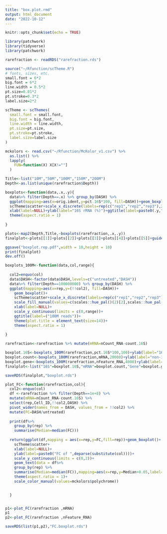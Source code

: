 ```yaml
---
title: "box.plot.rmd"
output: html_document
date: "2022-10-12"
---
```


```r
knitr::opts_chunk$set(echo = TRUE)
```

```r
library(patchwork)
library(tidyverse)
library(patchwork)
```

```r
rarefraction <- readRDS("rarefraction.rds")
```

```r
source("~/Rfunction/scTheme.R")
# fonts, sizes, etc.
small.font = 6*2
big.font = 6*2
line.width = 0.5*2
pt.size=0.01*2
pt.stroke=0.3*2
label.size=2*2

scTheme <- scThemes(
  small.font = small.font,
  big.font = big.font,
  line.width = line.width,
  pt.size=pt.size,
  pt.stroke=pt.stroke,
  label.size=label.size
)

mckolors <- read.csv("~/Rfunction/McKolor_v1.csv") %>%
  as.list() %>%
  lapply(
    FUN=function(X) X[X!=""]
  )
```

```r
Title<-list("10M","50M","100M","150M","200M")
Depth<-as.list(unique(rarefraction$Depth))

boxplots<-function(data,.x,.y){
  data%>% filter(Depth==.x) %>% group_by(DASH) %>% 
  ggplot(mapping=aes(x=orig.ident,y=pct.16S*100, fill=DASH))+geom_boxplot()+
  scTheme$scatter+scale_x_discrete(labels=rep(c("rep1","rep2","rep3"),2))+
  xlab(label=NULL)+ylab(label="16S rRNA (%)")+ggtitle(label=paste0(.y," reads"))+theme(plot.title = element_text(size=14))+
  theme(aspect.ratio = 1)
  
}
```

```r
plots<-map2(Depth,Title,~boxplots(rarefraction,.x,.y))
finalplot<-plots[[1]]+plots[[2]]+plots[[3]]+plots[[4]]+plots[[5]]+guide_area()+plot_layout(guides = "collect")+plot_annotation(tag_levels = 'A')

ggsave("boxplot.rep.pdf",width = 10,height = 10)
print(finalplot)
dev.off()
```

```r
boxplots_100M<-function(data,col,range){
  
  col2=enquo(col)
  data$DASH<-factor(data$DASH,levels=c("untreated","DASH"))
  data%>% filter(Depth==100000000) %>% group_by(DASH) %>% 
  ggplot(mapping=aes(x=rep,y=(!!col2), fill=DASH))+
    geom_boxplot()+
    scTheme$scatter+scale_x_discrete(labels=rep(c("rep1","rep2","rep3"),2))+
    scale_fill_manual(values=c(scales::hue_pal()(2)[2],scales::hue_pal()(2)[1]))+
    xlab(label=NULL)+
    scale_y_continuous(limits = c(0,range))+
    ggtitle(label=("100M reads"))+
    theme(plot.title = element_text(size=14))+
    theme(aspect.ratio = 1)
  
}
```

```r
rarefraction<-rarefraction %>% mutate(mRNA=nCount_RNA-count.16S) 
```


```r
boxplot.16S<-boxplots_100M(rarefraction,pct.16S*100,100)+ylab(label="16S UMI (%)")
boxplot.count<-boxplots_100M(rarefraction,mRNA,20000)+ylab(label="non-16S UMI per cell")
boxplot.gene<-boxplots_100M(rarefraction,nFeature_RNA,4000)+ylab(label="Genes per cell")
finalplot<-list("16S"=boxplot.16S,"mRNA"=boxplot.count,"Gene"=boxplot.gene)
```


```r
saveRDS(finalplot,"boxplot.rds")
```

```r

plot_FC<-function(rarefraction,col){
  col2<-enquo(col)
  df <-rarefraction %>% filter(Depth==1e+8) %>% 
  mutate(mRNA=nCount_RNA-count.16S) %>% 
  select(rep,Cell_ID,!!col2,DASH) %>% 
  pivot_wider(names_from = DASH, values_from = !!col2) %>% 
  mutate(FC=DASH/untreated) 
  
  print(df%>% 
    group_by(rep) %>% 
    summarise(Median=median(FC)))
  
  return(ggplot(df,mapping = aes(x=rep,y=FC,fill=rep))+geom_boxplot()+
    scTheme$scatter+
    xlab(label=NULL)+
    ylab(label=paste0("FC of ",deparse(substitute(col))))+
    scale_y_continuous(limits = c(0,2))+
    geom_text(data = df%>% 
    group_by(rep) %>% 
    summarise(Median=median(FC)),mapping=aes(x=rep,y=Median+0.05,label=round(Median,2)))+
    theme(aspect.ratio = 1)+
    scale_color_manual(values=mckolors$polychrome))

   
  }


p1<-plot_FC(rarefraction ,mRNA)
p1
p2<-plot_FC(rarefraction ,nFeature_RNA)

saveRDS(list(p1,p2),"FC.boxplot.rds")
```

